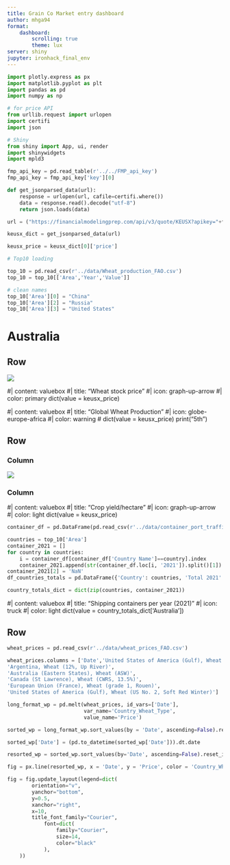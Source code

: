 ```yaml
---
title: Grain Co Market entry dashboard
author: mhga94
format: 
    dashboard:
        scrolling: true
        theme: lux
server: shiny
jupyter: ironhack_final_env
---
```


```python
import plotly.express as px
import matplotlib.pyplot as plt
import pandas as pd 
import numpy as np 

# for price API
from urllib.request import urlopen
import certifi
import json

# Shiny
from shiny import App, ui, render
import shinywidgets
import mpld3

fmp_api_key = pd.read_table(r'../../FMP_api_key')
fmp_api_key = fmp_api_key['key'][0]

def get_jsonparsed_data(url):
    response = urlopen(url, cafile=certifi.where())
    data = response.read().decode("utf-8")
    return json.loads(data)

url = ("https://financialmodelingprep.com/api/v3/quote/KEUSX?apikey="+fmp_api_key)

keusx_dict = get_jsonparsed_data(url)

keusx_price = keusx_dict[0]['price']

# Top10 loading

top_10 = pd.read_csv(r'../data/Wheat_production_FAO.csv')
top_10 = top_10[['Area','Year','Value']]

# clean names
top_10['Area'][0] = "China"
top_10['Area'][2] = "Russia"
top_10['Area'][3] = "United States"

```

# Australia

## Row {height=10%}
![](attachment:99eebaf5-78ef-4113-9a09-05c91e9c4630.svg)

#| content: valuebox
#| title: "Wheat stock price"
#| icon: graph-up-arrow
#| color: primary
dict(value = keusx_price)

#| content: valuebox
#| title: "Global Wheat Production"
#| icon: globe-europe-africa
#| color: warning
# dict(value = keusx_price)
print("5th")

## Row {height=25%}

### Column {width=50%}

![](attachment:ca19cc92-0408-4697-a8a8-619a5c8fd08e.jpg)

### Column {width=50%}

#| content: valuebox
#| title: "Crop yield/hectare"
#| icon: graph-up-arrow
#| color: light
dict(value = keusx_price)

```python

container_df = pd.DataFrame(pd.read_csv(r'../data/container_port_traffic/API_IS.SHP.GOOD.TU_DS2_en_csv_v2_444204.csv', sep=","))

countries = top_10['Area']
container_2021 = []
for country in countries:
    i = container_df[container_df['Country Name']==country].index
    container_2021.append(str(container_df.loc[i, '2021']).split()[1])
container_2021[2] = 'NaN'
df_countries_totals = pd.DataFrame({'Country': countries, 'Total 2021': container_2021})

country_totals_dict = dict(zip(countries, container_2021))

```

#| content: valuebox
#| title: "Shipping containers per year (2021)"
#| icon: truck
#| color: light
dict(value = country_totals_dict['Australia'])

## Row {height=20%}

```python

wheat_prices = pd.read_csv(r'../data/wheat_prices_FAO.csv')

wheat_prices.columns = ['Date','United States of America (Gulf), Wheat (US No. 2, Hard Red Winter)',
'Argentina, Wheat (12%, Up River)',
'Australia (Eastern States), Wheat (ASW)',
'Canada (St Lawrence), Wheat (CWRS, 13.5%)',
'European Union (France), Wheat (grade 1, Rouen)',
'United States of America (Gulf), Wheat (US No. 2, Soft Red Winter)']

long_format_wp = pd.melt(wheat_prices, id_vars=['Date'], 
                         var_name='Country_Wheat_Type', 
                         value_name='Price')

sorted_wp = long_format_wp.sort_values(by = 'Date', ascending=False).reset_index(drop=True)

sorted_wp['Date'] = (pd.to_datetime(sorted_wp['Date'])).dt.date

resorted_wp = sorted_wp.sort_values(by='Date', ascending=False).reset_index(drop=True)

fig = px.line(resorted_wp, x = 'Date', y = 'Price', color = 'Country_Wheat_Type', title = 'Historic wheat prices')

fig = fig.update_layout(legend=dict(
        orientation="v",
        yanchor="bottom",
        y=0.5,
        xanchor="right",
        x=10,
        title_font_family="Courier",
            font=dict(
                family="Courier",
                size=14,
                color="black"
            ),
    ))

```